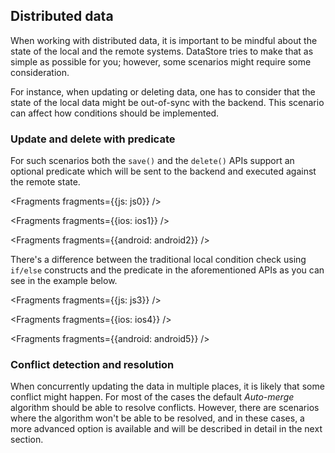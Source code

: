 ## Distributed data

When working with distributed data, it is important to be mindful about the state of the local and the remote systems. DataStore tries to make that as simple as possible for you; however, some scenarios might require some consideration.

For instance, when updating or deleting data, one has to consider that the state of the local data might be out-of-sync with the backend. This scenario can affect how conditions should be implemented.

### Update and delete with predicate

For such scenarios both the `save()` and the `delete()` APIs support an optional predicate which will be sent to the backend and executed against the remote state.


<Fragments fragments={{js: js0}} />


<Fragments fragments={{ios: ios1}} />


<Fragments fragments={{android: android2}} />

There's a difference between the traditional local condition check using `if/else` constructs and the predicate in the aforementioned APIs as you can see in the example below.


<Fragments fragments={{js: js3}} />


<Fragments fragments={{ios: ios4}} />


<Fragments fragments={{android: android5}} />

### Conflict detection and resolution

When concurrently updating the data in multiple places, it is likely that some conflict might happen. For most of the cases the default *Auto-merge* algorithm should be able to resolve conflicts. However, there are scenarios where the algorithm won't be able to be resolved, and in these cases, a more advanced option is available and will be described in detail in the next section.
